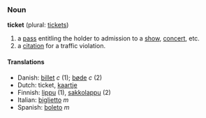 ===Noun===
'''ticket''' (plural: [[tickets]])

#a [[pass]] entitling the holder to admission to a [[show]], [[concert]], etc.
#a [[citation]] for a traffic violation.  <!-- US only? -->

====Translations====
*Danish: [[billet]] ''c'' (1); [[bøde]] ''c'' (2)
*Dutch: ticket, [[kaartje]]
*Finnish: [[lippu]] (1), [[sakkolappu]] (2)
*Italian: [[biglietto]] ''m''
*Spanish: [[boleto]] ''m''